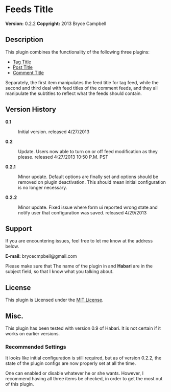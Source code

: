 = Feeds Title =
'''Version:''' 0.2.2
'''Copyright:''' 2013 Bryce Campbell

==Description== 

This plugin  combines the functionality of the following three plugins:

<ul>
<li>[https://github.com/bryceac/TagTitle Tag Title]</li>
<li>[https://github.com/bryceac/PostTitle Post Title]</li>
<li>[https://github.com/bryceac/CommentTitle Comment Title]</li>
</ul>

Separately, the first item manipulates the feed title for tag feed, while the second and third deal with feed titles of the comment feeds, and they all manipulate the subtitles to reflect what the feeds should contain.
== Version History ==

<dl>
<dt>'''0.1'''</dt><dd>Initial version. released 4/27/2013</dd>
<dt>'''0.2'''</dt><dd>Update. Users now able to turn on or off feed modification as they please. released 4:27/2013 10:50 P.M. PST</dd>
<dt>'''0.2.1'''</dt><dd>Minor update. Default options are finally set and options should be removed on plugin deactivation. This should mean initial configuration is no longer necessary.</dd>
<dt>'''0.2.2'''</dt><dd>Minor update. Fixed issue where form ui reported wrong state and notify user that configuration was saved. released 4/29/2013</dd>
</dl>

== Support ==

If you are encountering issues, feel free to let me know at the address below.

'''E-mail:''' brycecmpbell@gmail.com

Please make sure that The name of the plugin in and '''Habari''' are in the subject field, so that I know what you talking about.

== License ==

This plugin is Licensed under the [http://opensource.org/licenses/MIT MIT License].

== Misc. ==

This plugin has been tested with version 0.9 of Habari. It is not certain if it works on earlier versions.

===Recommended Settings===

It looks like initial configuration is still required, but as of version 0.2.2, the state of the plugin configs are now properly set at all the time.

One can enabled or disable whatever he or she wants. However, I recommend having all three items be checked, in order to get the most out of this plugin.
